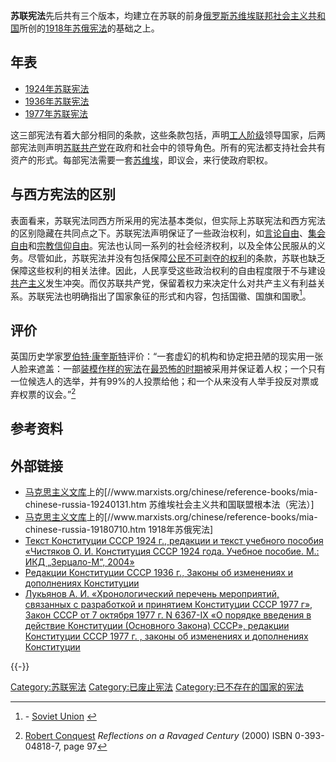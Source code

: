 {{Soviet Union sidebar}}

'''苏联宪法'''先后共有三个版本，均建立在苏联的前身[[俄罗斯苏维埃联邦社会主义共和国|俄罗斯苏维埃联邦社会主义共和国]]所创的[[1918年苏俄宪法|1918年苏俄宪法]]的基础之上。

== 年表 ==
*[[1924年苏联宪法|1924年苏联宪法]]
*[[1936年苏联宪法|1936年苏联宪法]]
*[[1977年苏联宪法|1977年苏联宪法]]
这三部宪法有着大部分相同的条款，这些条款包括，声明[[工人阶级|工人阶级]]领导国家，后两部宪法则声明[[苏联共产党|苏联共产党]]在政府和社会中的领导角色。所有的宪法都支持社会共有资产的形式。每部宪法需要一套[[苏维埃|苏维埃]]，即议会，来行使政府职权。

== 与西方宪法的区别 ==
表面看来，苏联宪法同西方所采用的宪法基本类似，但实际上苏联宪法和西方宪法的区别隐藏在共同点之下。苏联宪法声明保证了一些政治权利，如[[言论自由|言论自由]]、[[集会自由|集会自由]]和[[宗教信仰自由|宗教信仰自由]]。宪法也认同一系列的社会经济权利，以及全体公民服从的义务。尽管如此，苏联宪法并没有包括保障[[人权|公民不可剥夺的权利]]的条款，苏联也缺乏保障这些权利的相关法律。因此，人民享受这些政治权利的自由程度限于不与建设[[共产主义|共产主义]]发生冲突。而仅苏联共产党，保留着权力来决定什么对共产主义有利益关系。苏联宪法也明确指出了国家象征的形式和内容，包括国徽、国旗和国歌<ref>{{loc}} - [http://lcweb2.loc.gov/frd/cs/sutoc.html Soviet Union] {{Wayback|url=http://lcweb2.loc.gov/frd/cs/sutoc.html |date=19971210215716 }}</ref>。

== 评价 ==
{{Citation needed|根据苏联的意识形态宣传，苏联政治体制是真正的民主，称为“苏维埃”的工人议会代表着工人阶级的意志。尤其是1936年苏联宪法，保证了[[不记名投票|不记名投票]]中的[[普选权|普选权]]。然而实际上，在1936年至1987年6月选举之间的所有参选人都是由共产党所挑选出来的。|time=2021-09-30T15:52:34+00:00}}

英国历史学家[[罗伯特·康奎斯特|罗伯特·康奎斯特]]评价：“一套虚幻的机构和协定把丑陋的现实用一张人脸来遮盖：一部[[1936年苏联宪法|装模作样的宪法]]在[[大清洗|最恐怖的时期]]被采用并保证着人权；一个只有一位候选人的选举，并有99%的人投票给他；和一个从来没有人举手投反对票或弃权票的议会。”<ref name="reflections"> [[Robert_Conquest|Robert Conquest]] ''Reflections on a Ravaged Century'' (2000) ISBN 0-393-04818-7, page 97 </ref>

==参考资料==
{{reflist}}

== 外部链接 ==
{{wikisourcelang|ru|Конституция СССР|苏联宪法}}
*[[马克思主义文库|马克思主义文库]]上的[//www.marxists.org/chinese/reference-books/mia-chinese-russia-19240131.htm 苏维埃社会主义共和国联盟根本法（宪法）]{{zh-hans}}
*[[马克思主义文库|马克思主义文库]]上的[//www.marxists.org/chinese/reference-books/mia-chinese-russia-19180710.htm 1918年苏俄宪法]{{zh-hans}}
* [http://www.constitution.garant.ru/DOC_8001.htm Текст Конституции СССР 1924 г., редакции и текст учебного пособия «Чистяков О. И. Конституция СССР 1924 года. Учебное пособие. М.: ИКД „Зерцало-М“, 2004»] {{Wayback|url=http://www.constitution.garant.ru/DOC_8001.htm |date=20100205083415 }}
* [http://www.constitution.garant.ru/DOC_8003.htm Редакции Конституции СССР 1936 г., Законы об изменениях и дополнениях Конституции] {{Wayback|url=http://www.constitution.garant.ru/DOC_8003.htm |date=20100604074413 }}
* [http://www.constitution.garant.ru/DOC_8004.htm Лукьянов А. И. «Хронологический перечень мероприятий, связанных с разработкой и принятием Конституции СССР 1977 г», Закон СССР от 7 октября 1977 г. N 6367-IX «О порядке введения в действие Конституции (Основного Закона) СССР», редакции Конституции СССР 1977 г. , законы об изменениях и дополнениях Конституции] {{Wayback|url=http://www.constitution.garant.ru/DOC_8004.htm |date=20100324214054 }}
{{-}}
{{苏联主题}}
[[Category:苏联宪法|Category:苏联宪法]]
[[Category:已废止宪法|Category:已废止宪法]]
[[Category:已不存在的国家的宪法|Category:已不存在的国家的宪法]]